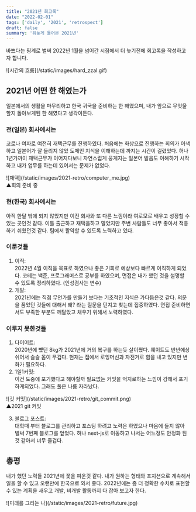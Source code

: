 ```yaml
---
title: "2021년 회고록"
date: "2022-02-01"
tags: ['daily', '2021', 'retrospect']
draft: false
summary: '뒤늦게 들어본 2021년'
---
```


바쁘다는 핑계로 벌써 2022년 1월을 넘어간 시점에서 더 늦기전에 회고록을 작성하고자 합니다. <br/>

<div className="flex flex-col items-center flex-wrap -mx-2 overflow-hidden xl:-mx-2">
  <div className="my-1 px-2 w-1/4 overflow-hidden xl:my-1 xl:px-2 xl:w-1/4">
    ![시간의 흐름](/static/images/hard_zzal.gif)
  </div>
</div>

## 2021년 어떤 한 해였는가
일본에서의 생활을 마무리하고 한국 귀국을 준비하는 한 해였으며, 
내가 앞으로 무엇울 할지 돌아보게된 한 해였다고 생각이든다.

### 전(일본) 회사에서는
코로나 여파로 여전히 재택근무를 진행하였다.
처음에는 화상으로 진행하는 회의가 어색하고 일본어가 잘 들리지 않았
도메인 지식을 이해하는데 까지는 시간이 걸렸었다.
허나 1년가까이 재택근무가 이어지다보니 자연스럽게 뭉게지는 일본어 발음도
이해하기 시작하고 내가 업무를 하는데 있어서는 문제가 없었다.

<div className="flex flex-col items-center flex-wrap -mx-2 overflow-hidden xl:-mx-2">
  <div className="my-1 px-2 w-1/4 overflow-hidden xl:my-1 xl:px-2 xl:w-1/4">
    ![재택](/static/images/2021-retro/computer_me.jpg)
  </div>
  <span>▲회의 준비 중</span>
</div>

### 현(한국) 회사에서는
아직 한달 밖에 되지 않았지만 이전 회사와 또 다른 느낌이라 여로모로 배우고 성장할 수 있는
곳인것 같다. 이틀 출근하고 재택을하고 말았지만 주변 사람들도 너무 좋아서 적응하기 쉬웠던것 같다.
팀에서 활약할 수 있도록 노력하고 있다.

### 이룬것들
1. 이직: <br/>
  2022년 4월 이직을 목표로 하였으나 좋은 기회로 예상보다 빠르게 이직하게 되었다.
  코테는 백준, 프로그래머스로 공부를 하였으며, 면접은 내가 했던 것을 설명할 수 있도록 정리하였다. (인성검사는 변수)
2. 개발: <br/>
  2021년에는 직접 무언가를 만들기 보다는 기초적인 지식은 가다듬은것 같다. 의문을 품었던 것들에 대해서 왜? 라는 질문을 던지고 
  찾는데 집중하였다. 면접 준비하면서도 부족한 부분도 깨달았고 채우기 위해서 노력하였다.

### 이루지 못한것들
1. 다이어트: <br/>
  2020년에 뻈던 8kg가 2021년에 거의 복구를 하는듯 살이쪘다. 웨이트도 반년에상 쉬어서 슬슬 몸이 무겁다. 
  현재는 집에서 로잉머신과 자전거로 힘을 내고 있지만 변화가 필요하다.
2. 1일1커밋: <br/>
  이건 도중에 포기했다고 해야할까 필요없는 커밋을 억지로하는 느낌이 강해서 포기하게되었다. 그래도 풀은 나름 자라났다.
  <div className="flex flex-col items-center flex-wrap -mx-2 overflow-hidden xl:-mx-2">
    <div className="my-1 px-2 w-1/4 overflow-hidden xl:my-1 xl:px-2 xl:w-1/4">
      ![깃 커밋](/static/images/2021-retro/git_commit.png)
    </div>
    <span>▲2021 git 커밋</span>
  </div>

3. 블로그 포스트: <br/>
  대학때 부터 블로그를 관리하고 포스팅 하려고 노력은 하였으나 마음에 들지 않아 벌써 7번째 블로그를 엎었다.
  허나 next-js로 이동하고 나서는 어느정도 안정화 된것 같아서 너무 즐겁다.


## 총평
  내가 했던 노력들 2021년에 꽃을 피운것 같다. 내가 원하는 형태와 포지션으로 계속해서 일을 할 수 있고 오랜만에 한국으로 와서 좋다.
  2022년에는 좀 더 정확한 수치로 표현할 수 있는 계획을 새우고 개발, 비개발 활동까지 다 잡아 보고자 한다. 

  <div className="flex flex-col items-center flex-wrap -mx-2 overflow-hidden xl:-mx-2">
    <div className="my-1 px-2 w-1/4 overflow-hidden xl:my-1 xl:px-2 xl:w-1/4">
      ![미래를 그리는 나](/static/images/2021-retro/future.jpg)
    </div>
  </div>
